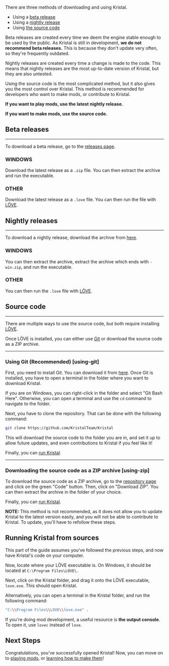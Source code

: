There are three methods of downloading and using Kristal.

- Using a [beta release](#beta-releases)
- Using a [nightly release](#nightly-releases)
- Using [the source code](#source-code)

Beta releases are created every time we deem the engine stable enough to be used by the public.
As Kristal is still in development, **we do not recommend beta releases.** This is because they don't update very often, so they're frequently outdated.

Nightly releases are created every time a change is made to the code. This means that nightly releases are the most up-to-date version of Kristal, but they are also untested.

Using the source code is the most complicated method, but it also gives you the most control over Kristal. This method is recommended for developers who want to make mods, or contribute to Kristal.

**If you want to play mods, use the latest nightly release.**

**If you want to make mods, use the source code.**




## Beta releases
---

To download a beta release, go to the [releases page](https://github.com/KristalTeam/Kristal/releases).

### WINDOWS
Download the latest release as a `.zip` file. You can then extract the archive and run the executable.

### OTHER
Download the latest release as a `.love` file. You can then run the file with [LÖVE](https://love2d.org/).




## Nightly releases
---

To download a nightly release, download the archive from [here](https://nightly.link/KristalTeam/Kristal/workflows/ci/main/output.zip).

### WINDOWS
You can then extract the archive, extract the archive which ends with `-win.zip`, and run the executable.

### OTHER
You can then run the `.love` file with [LÖVE](https://love2d.org/).




## Source code
---

There are multiple ways to use the source code, but both require installing [LÖVE](https://love2d.org/).

Once LÖVE is installed, you can either use [Git](https://git-scm.com/) or download the source code as a ZIP archive.

---

### Using Git (Recommended) [using-git]

First, you need to install Git.
You can download it from [here](https://git-scm.com/downloads).
Once Git is installed,
you have to open a terminal in the folder where you want to download Kristal.

If you are on Windows, you can right-click in the folder and select "Git Bash Here".
Otherwise, you can open a terminal and use the `cd` command to navigate to the folder.

Next, you have to clone the repository. That can be done with the following command:

```bash
git clone https://github.com/KristalTeam/Kristal
```

This will download the source code to the folder you are in,
and set it up to allow future updates, and even contributions to Kristal if you feel like it!

Finally, you can [run Kristal](#running-kristal-from-sources).

---

### Downloading the source code as a ZIP archive [using-zip]

To download the source code as a ZIP archive, go to the [repository page](https://github.com/KristalTeam/Kristal) and click on the green "Code" button.
Then, click on "Download ZIP". You can then extract the archive in the folder of your choice.

Finally, you can [run Kristal](#running-kristal-from-sources).

**NOTE:** This method is not recommended, as it does not allow you to update Kristal to the latest version easily, and you will not be able to contribute to Kristal. To update, you'll have to refollow these steps.



## Running Kristal from sources

This part of the guide assumes you've followed the previous steps,
and now have Kristal's code on your computer.

Now, locate where your LÖVE executable is.
On Windows, it should be located at `C:\Program Files\LOVE\`.

Next, click on the Kristal folder, and drag it onto the LÖVE executable, `love.exe`. This should open Kristal.

Alternatively, you can open a terminal in the Kristal folder, and run the following command:

```bash
"C:\\Program Files\\LOVE\\love.exe" .
```

If you're doing mod development, a useful resource is **the output console**. To open it, use `lovec` instead of `love`.




## Next Steps

Congratulations, you've successfully opened Kristal! Now, you can move on to [playing mods](/wiki/playing-mods), or [learning how to make them](/wiki/mod-creation)!


